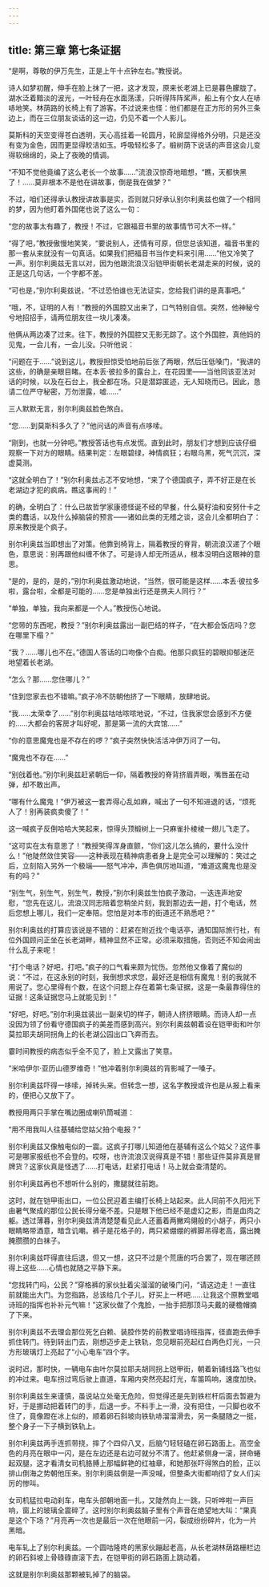 ```yaml
---
---
---
```

title: 第三章 第七条证据
---



“是啊，尊敬的伊万先生，正是上午十点钟左右。”教授说。

诗人如梦初醒，伸手在脸上抹了一把，这才发现，原来长老湖上已是暮色朦胧了。湖水泛着黯淡的波光，一叶轻舟在水面荡漾，只听得阵阵桨声，船上有个女人在哧哧地笑。林荫路的长椅上有了游客。不过说来也怪：他们都是在正方形的另外三条边上，而在三位朋友谈话的这一边，仍见不着一个人影儿。

莫斯科的天空变得苍白透明，天心高挂着一轮圆月，轮廓显得格外分明，只是还没有变为金色，因而更显得皎洁如玉。呼吸轻松多了。椴树荫下说话的声音这会儿变得软绵绵的，染上了夜晚的情调。

“不知不觉他竟编了这么老长一个故事……”流浪汉惊奇地暗想，“瞧，天都快黑了！……莫非根本不是他在讲故事，倒是我在做梦？”

不过，咱们还得承认教授讲故事是实，否则就只好承认别尔利奥兹也做了一个相同的梦，因为他盯着外国佬也说了这么一句：

“您的故事太有趣了，教授！不过，它跟福音书里的故事情节可大不一样。”

“得了吧，”教授傲慢地笑笑，“要说别人，还情有可原，但您总该知道，福音书里的那一套从来就没有一句真话。如果我们把福音书当作史料来引用……”他又冷笑了一声。别尔利奥兹无言以对，因为他跟流浪汉沿铠甲街朝长老湖走来的时候，说的正是这几句话，一个字都不差。

“可也是，”别尔利奥兹说，“不过恐怕谁也无法证实，您给我们讲的是真事吧。”

“哦，不，证明的人有！”教授的外国腔又出来了，口气特别自信。突然，他神秘兮兮地招招手，请两位朋友往一块儿凑凑。

他俩从两边凑了过来。往下，教授的外国腔又无影无踪了。这个外国腔，真他妈的见鬼，一会儿有，一会儿没。只听他说：

“问题在于……”说到这儿，教授担惊受怕地前后张了两眼，然后压低嗓门，“我讲的这些，的确是亲眼目睹。在本丢·彼拉多的露台上，在花园里——当他同该亚法对话的时候，以及在石台上，我全都在场。只是潜踪匿迹，无人知晓而已。因此，恳请二位严守秘密，万勿泄露，嘘……”

三人默默无言，别尔利奥兹脸色煞白。

“您……到莫斯科多久了？”他问话的声音有点哆嗦。

“刚到，也就一分钟吧。”教授答话也有点发慌。直到此时，朋友们才想到应该仔细观察一下对方的眼睛。结果判定：左眼碧绿，神情疯狂；右眼乌黑，死气沉沉，深虚莫测。

“这就全明白了！”别尔利奥兹忐忑不安地想，“来了个德国疯子，弄不好正是在长老湖边才犯的疯病。瞧这事闹的！”

的确，全明白了：什么已故哲学家康德怪诞不经的早餐，什么葵籽油和安努什卡之类的蠢话，以及什么掉脑袋的预言——诸如此类的无稽之谈，这会儿全都明白了：原来教授是个疯子。

别尔利奥兹当即想出了对策。他靠到椅背上，隔着教授的脊背，朝流浪汉递了个眼色，意思说：别再跟他纠缠不休了。可是诗人却无所适从，根本没明白这眼神的意思。

“是的，是的，是的，”别尔利奥兹激动地说，“当然，很可能是这样……本丢·彼拉多啦，露台啦，全都是可能的……您是单独出行还是携夫人同行？”

“单独，单独，我向来都是一个人。”教授伤心地说。

“您带的东西呢，教授？”别尔利奥兹露出一副巴结的样子，“在大都会饭店吗？您在哪里下榻？”

“我？……哪儿也不在。”德国人答话的口吻像个白痴。他那只疯狂的碧眼抑郁迷茫地望着长老湖。

“怎么？那……您住哪儿？”

“住到您家去也不错嘛。”疯子冷不防朝他挤了一下眼睛，放肆地说。

“我……太荣幸了……”别尔利奥兹咕咕哝哝地说，“不过，住我家您会感到不方便的……大都会的客房才叫好呢，那是第一流的大宾馆……”

“你的意思魔鬼也是不存在的啰？”疯子突然快快活活冲伊万问了一句。

“魔鬼也不存在……”

“别戗着他。”别尔利奥兹赶紧朝后一仰，隔着教授的脊背挤眉弄眼，嘴唇虽在动弹，却不敢出声。

“哪有什么魔鬼！”伊万被这一套弄得心乱如麻，喊出了一句不知进退的话，“烦死人了！别再装疯卖傻了！”

这一喊疯子反倒哈哈大笑起来，惊得头顶椴树上一只麻雀扑棱棱一翅儿飞走了。

“这可实在太有意思了！”教授笑得浑身直颤，“你们这儿怎么搞的，要什么没什么！”他陡然敛住笑容——这种表现在精神病患者身上是完全可以理解的：笑过之后，立刻陷入另外一个极端——怒气冲冲，声色俱厉地叫道，“难道这魔鬼也是没有的吗？”

“别生气，别生气，别生气，教授，”别尔利奥兹生怕疯子激动，一迭连声地安慰，“您先在这儿，流浪汉同志陪着您稍坐片刻，我到那边去一趟，打个电话，然后您想上哪儿，我们一定奉陪。您怕是对本市的街道还不熟悉吧？”

别尔利奥兹的打算应该说是不错的：赶紧在附近找个电话亭，通知国际旅行社，有位外国顾问正坐在长老湖畔，精神显然不正常。必须采取措施，否则还不知会闹出什么乱子来呢！

“打个电话？好吧，打吧。”疯子的口气看来颇为忧伤。忽然他又像着了魔似的说：“不过，在这永别的时刻，我倒想求求您，最好还是相信有魔鬼！别的我就不用说了。您心里得有个数，在这个问题上存在着第七条证据，这是一条最靠得住的证据！这条证据您马上就能见到！”

“好吧，好吧。”别尔利奥兹装出一副亲切的样子，朝诗人挤挤眼睛。而诗人却一点没因为领了份看守德国疯子的美差而感到高兴。别尔利奥兹朝着设在铠甲街和叶尔莫拉耶夫胡同拐角上的长老湖公园出口飞奔而去。

霎时间教授的病态似乎全不见了，脸上又露出了笑意。

“米哈伊尔·亚历山德罗维奇！”他冲着别尔利奥兹的背影喊了一嗓子。

别尔利奥兹吓得一哆嗦，掉转头来。但转念一想，这名字教授或许也是从报上看来的，便把心又放下了。

教授用两只手掌在嘴边圈成喇叭筒喊道：

“用不用我叫人往基辅给您姑父拍个电报？”

别尔利奥兹又像触电似的一震。这疯子打哪儿知道他在基辅有这么个姑父？这件事可是哪家报纸也不会登的。哎呀，也许流浪汉说得真是不错！那些证件莫非真是冒牌货？这家伙真是怪透了……打电话，赶紧打电话！马上就会查清楚的。

别尔利奥兹再也不想听什么别的，撒腿就往前跑。

这时，就在铠甲街出口，一位公民迎着主编打长椅上站起来。此人同前不久阳光下由暑气聚成的那位公民长得分毫不差。只是眼下他已经不是虚幻之影，而是血肉之躯。透过薄暮，别尔利奥兹清清楚楚看见此人还蓄着两撇鸡翎般的小胡子，两只小眼睛略带酒意，暗含讥嘲。裤子是花格子的，两只紧绷绷的裤脚吊得老高，露出腌腌臜臜的白袜子。

别尔利奥兹吓得直往后退，但又一想，这只不过是个荒唐的巧合罢了，现在哪还顾得上这些……心情也就随之平静下来。

“您找转门吗，公民？”穿格裤的家伙扯着尖溜溜的破嗓门问，“请这边走！一直往前就能出大门。为您指路，总该给几个子儿，好买上一杯吧……让我这个原教堂唱诗班的指挥也补补元气嘛！”这家伙做了个鬼脸，一抬手把那顶马夫戴的硬檐帽摘了下来。

别尔利奥兹不去理会那位死乞白赖、装腔作势的前教堂唱诗班指挥，径直跑去伸手抓住转门。待到转出门去，刚想迈步走上铁轨，忽见眼前亮起红白两色灯光，一只方形玻璃灯上亮起了“小心电车”四个字。

说时迟，那时快，一辆电车由叶尔莫拉耶夫胡同拐上铠甲街，朝着新铺线路飞也似的冲过来。电车拐过弯后驶上直道，车厢内突然亮起灯光，车笛鸣响，速度加快。

别尔利奥兹生来谨慎，虽说站立处毫无危险，但觉得还是先到铁栏杆后面去暂避为好，于是挪动把着转门的手，后退一步。不料手上一滑，没有把住，一只脚也收不住了，竟像蹬在冰上似的，顺着卵石斜坡向铁轨哧溜溜滑去，另一条腿随之一挺，整个身子一下子横到铁轨上。

别尔利奥兹两手连抓带挠，摔了个四仰八叉，后脑勺轻轻磕在卵石路面上。高空金色的月亮在眼中一闪，是在左边还是右边可就分不清了。他赶紧侧身一滚，拼命蜷起双腿，这才看清女司机胳膊上那幅鲜艳的红袖章，和她那张吓得煞白的脸，正以排山倒海之势朝他压来。别尔利奥兹倒是一声没喊，但整条大街都响彻了女人们尖厉的惨叫。

女司机猛拉电动刹车，电车头部朝地面一扎，又陡然向上一跳，只听哗啦一声巨响，窗上的玻璃全震碎了。这时别尔利奥兹脑子里有个声音在绝望地大叫：“果真是这个下场？”月亮再一次也是最后一次在他眼前一闪，裂成纷纷碎片，化为一片黑暗。

电车轧上了别尔利奥兹。一个圆咕隆咚的黑家伙蹦起老高，从长老湖林荫路栅栏边的卵石斜坡上骨碌碌直滚下去，在铠甲街的卵石路面上跳动着。

这就是别尔利奥兹那颗被轧掉了的脑袋。